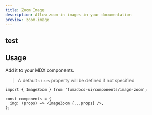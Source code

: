 ```yaml
---
title: Zoom Image
description: Allow zoom-in images in your documentation
preview: zoom-image
---
```

## test

## Usage

Add it to your MDX components.

> A default `sizes` property will be defined if not specified

```tsx
import { ImageZoom } from 'fumadocs-ui/components/image-zoom';

const components = {
  img: (props) => <ImageZoom {...props} />,
};
```
